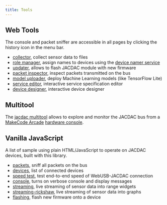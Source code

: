 ```yaml
---
title: Tools
---
```


## Web Tools

The console and packet sniffer are accessible in all pages by clicking the history icon in the menu bar.

* [collector](/tools/collector), collect sensor data to files
* [role manager](/tools/role-manager), assign names to devices using the [device namer service](/services/rolemanager)
* [updater](/tools/updater), allows to flash JACDAC module with new firmware
* [packet inspector](/tools/packet-inspector), inspect packets transmitted on the bus
* [model uploader](/tools/model-uploader), deploy Machine Learning models (like TensorFlow Lite)
* [service editor](/tools/service-editor), interactive service specification editor
* [device designer](/tools/device-designer), interactive device designer

## Multitool

The [jacdac multitool](https://microsoft.github.io/jacdac-multitool/) 
allows to explore and monitor the JACDAC bus from a [MakeCode Arcade](https://arcade.makecode.com) 
[hardware console](https://arcade.makecode.com/hardware).

## Vanilla JavaScript

A list of sample using plain HTML/JavaScript to operate on JACDAC devices, built with this library.

* [packets](./js/packets), sniff all packets on the bus
* [devices](./js/devices), list of connected devices
* [speed test](./js/devices?speed=1), test end-to-end speed of WebUSB-JACDAC connection
* [console](./js/console), turns on verbose console and display messages
* [streaming](./js/streaming), live streaming of sensor data into range widgets
* [streaming-rickshaw](./js/streaming-rickshaw), live streaming of sensor data into graphs
* [flashing](./js/flashing), flash new firmware onto a device
